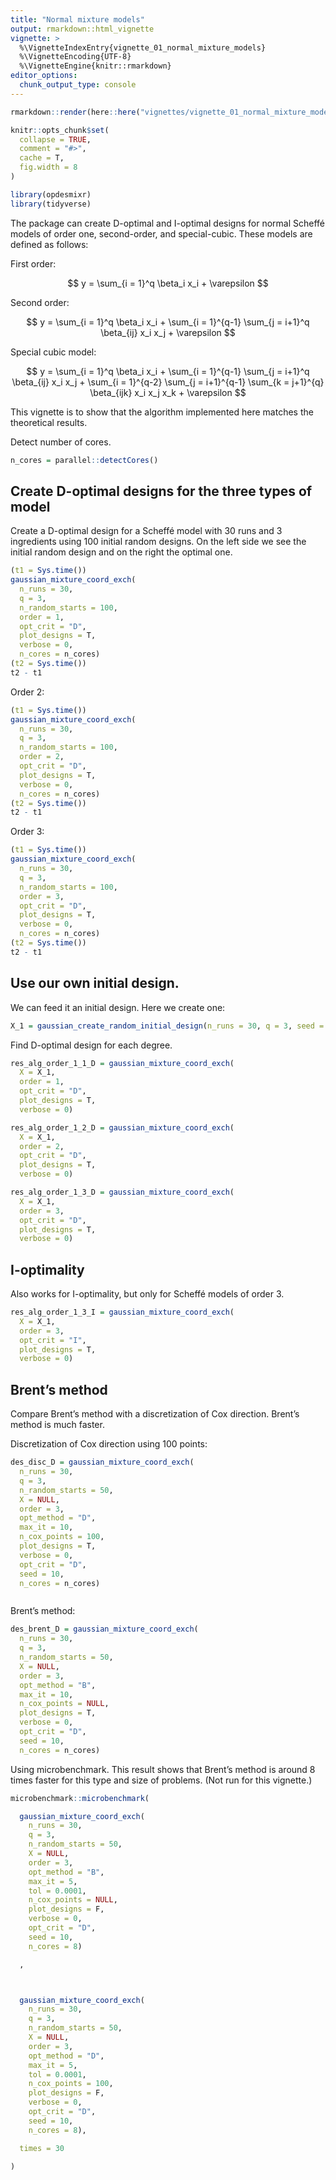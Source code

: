 ```yaml
---
title: "Normal mixture models"
output: rmarkdown::html_vignette
vignette: >
  %\VignetteIndexEntry{vignette_01_normal_mixture_models}
  %\VignetteEncoding{UTF-8}
  %\VignetteEngine{knitr::rmarkdown}
editor_options: 
  chunk_output_type: console
---
```



```r
rmarkdown::render(here::here("vignettes/vignette_01_normal_mixture_models.Rmd"))
```


```r
knitr::opts_chunk$set(
  collapse = TRUE,
  comment = "#>",
  cache = T, 
  fig.width = 8
)
```


```r
library(opdesmixr)
library(tidyverse)
```

The package can create D-optimal and I-optimal designs for normal Scheffé models of order one, second-order, and special-cubic. These models are defined as follows:

First order:

$$
    y = \sum_{i = 1}^q \beta_i x_i + \varepsilon
$$


Second order:

$$
    y = 
      \sum_{i = 1}^q \beta_i x_i + 
      \sum_{i = 1}^{q-1} \sum_{j = i+1}^q \beta_{ij} x_i x_j + 
      \varepsilon
$$

Special cubic model:

$$
    y = 
      \sum_{i = 1}^q \beta_i x_i + 
      \sum_{i = 1}^{q-1} \sum_{j = i+1}^q \beta_{ij} x_i x_j + 
      \sum_{i = 1}^{q-2} \sum_{j = i+1}^{q-1} \sum_{k = j+1}^{q} \beta_{ijk} x_i x_j x_k + 
      \varepsilon
$$


This vignette is to show that the algorithm implemented here matches the theoretical results.

Detect number of cores.

```r
n_cores = parallel::detectCores()
```


## Create D-optimal designs for the three types of model

Create a D-optimal design for a Scheffé model with 30 runs and 3 ingredients using 100 initial random designs. On the left side we see the initial random design and on the right the optimal one.

```r
(t1 = Sys.time())
gaussian_mixture_coord_exch(
  n_runs = 30, 
  q = 3, 
  n_random_starts = 100,
  order = 1, 
  opt_crit = "D",
  plot_designs = T,
  verbose = 0,
  n_cores = n_cores)
(t2 = Sys.time())
t2 - t1
```

Order 2:

```r
(t1 = Sys.time())
gaussian_mixture_coord_exch(
  n_runs = 30, 
  q = 3, 
  n_random_starts = 100,
  order = 2, 
  opt_crit = "D",
  plot_designs = T,
  verbose = 0,
  n_cores = n_cores)
(t2 = Sys.time())
t2 - t1
```


Order 3:

```r
(t1 = Sys.time())
gaussian_mixture_coord_exch(
  n_runs = 30, 
  q = 3, 
  n_random_starts = 100,
  order = 3, 
  opt_crit = "D",
  plot_designs = T,
  verbose = 0,
  n_cores = n_cores)
(t2 = Sys.time())
t2 - t1
```

## Use our own initial design.

We can feed it an initial design. Here we create one:

```r
X_1 = gaussian_create_random_initial_design(n_runs = 30, q = 3, seed = 10)
```

Find D-optimal design for each degree.

```r

res_alg_order_1_1_D = gaussian_mixture_coord_exch(
  X = X_1,
  order = 1,
  opt_crit = "D",
  plot_designs = T,
  verbose = 0)

res_alg_order_1_2_D = gaussian_mixture_coord_exch(
  X = X_1,
  order = 2,
  opt_crit = "D",
  plot_designs = T,
  verbose = 0)

res_alg_order_1_3_D = gaussian_mixture_coord_exch(
  X = X_1,
  order = 3,
  opt_crit = "D",
  plot_designs = T,
  verbose = 0)

```

## I-optimality

Also works for I-optimality, but only for Scheffé models of order 3.


```r

res_alg_order_1_3_I = gaussian_mixture_coord_exch(
  X = X_1,
  order = 3,
  opt_crit = "I",
  plot_designs = T,
  verbose = 0)


```

## Brent's method

Compare Brent's method with a discretization of Cox direction. Brent's method is much faster.


Discretization of Cox direction using 100 points:

```r
des_disc_D = gaussian_mixture_coord_exch(
  n_runs = 30,
  q = 3,
  n_random_starts = 50,
  X = NULL,
  order = 3,
  opt_method = "D",
  max_it = 10,
  n_cox_points = 100,
  plot_designs = T,
  verbose = 0,
  opt_crit = "D",
  seed = 10,
  n_cores = n_cores)



```

Brent's method:

```r
des_brent_D = gaussian_mixture_coord_exch(
  n_runs = 30,
  q = 3,
  n_random_starts = 50,
  X = NULL,
  order = 3,
  opt_method = "B",
  max_it = 10,
  n_cox_points = NULL,
  plot_designs = T,
  verbose = 0,
  opt_crit = "D",
  seed = 10,
  n_cores = n_cores)
```


Using microbenchmark. This result shows that Brent's method is around 8 times faster for this type and size of problems. (Not run for this vignette.)

```r
microbenchmark::microbenchmark(

  gaussian_mixture_coord_exch(
    n_runs = 30,
    q = 3,
    n_random_starts = 50,
    X = NULL,
    order = 3,
    opt_method = "B",
    max_it = 5,
    tol = 0.0001,
    n_cox_points = NULL,
    plot_designs = F,
    verbose = 0,
    opt_crit = "D",
    seed = 10,
    n_cores = 8)

  ,



  gaussian_mixture_coord_exch(
    n_runs = 30,
    q = 3,
    n_random_starts = 50,
    X = NULL,
    order = 3,
    opt_method = "D",
    max_it = 5,
    tol = 0.0001,
    n_cox_points = 100,
    plot_designs = F,
    verbose = 0,
    opt_crit = "D",
    seed = 10,
    n_cores = 8),

  times = 30

)
```










